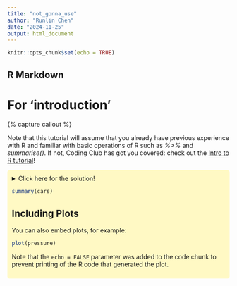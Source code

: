 ```yaml
---
title: "not_gonna_use"
author: "Runlin Chen"
date: "2024-11-25"
output: html_document
---
```


```r
knitr::opts_chunk$set(echo = TRUE)
```

## R Markdown


# For 'introduction'


{% capture callout %}

Note that this tutorial will assume that you already have previous experience with R and familiar with basic operations of R such as _%>%_ and _summarise()_. If not, Coding Club has got you covered: check out the [Intro to R tutorial](https://ourcodingclub.github.io/tutorials/intro-to-r/)!



<div style="background-color: #FFF9C4; padding: 10px; border-radius: 5px;">
<details> <summary>Click here for the solution!</summary>

</details>
<div>



```r
summary(cars)
```

## Including Plots

You can also embed plots, for example:

```r
plot(pressure)
```

Note that the `echo = FALSE` parameter was added to the code chunk to prevent printing of the R code that generated the plot.
